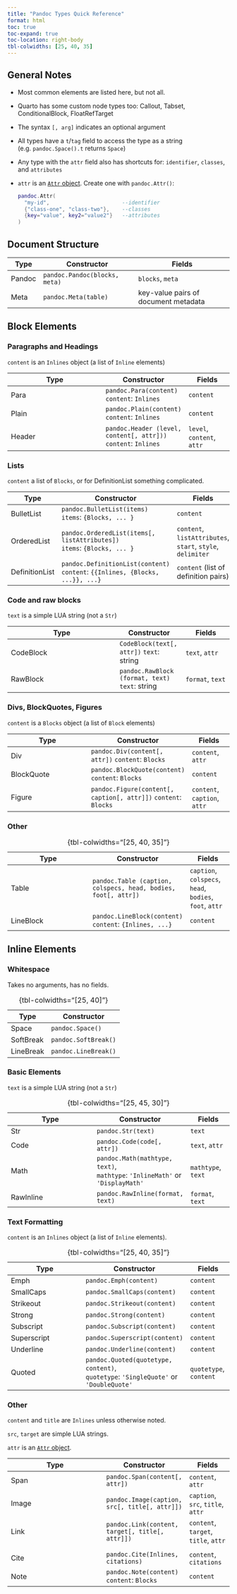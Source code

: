 ```yaml
---
title: "Pandoc Types Quick Reference"
format: html
toc: true
toc-expand: true
toc-location: right-body
tbl-colwidths: [25, 40, 35]
---
```


## General Notes

* Most common elements are listed here, but not all.

* Quarto has some custom node types too: Callout, Tabset, ConditionalBlock, FloatRefTarget

* The syntax `[, arg]` indicates an optional argument

* All types have a `t`/`tag` field to access the type as a string (e.g. `pandoc.Space().t` returns `Space`)

* Any type with the `attr` field also has shortcuts for: `identifier`, `classes`, and `attributes`

* `attr` is an [`Attr` object](https://pandoc.org/lua-filters.html#type-attr). Create one with `pandoc.Attr()`:

    ```.lua
    pandoc.Attr(
      "my-id",                       --identifier
      {"class-one", "class-two"},    --classes
      {key="value", key2="value2"}   --attributes
    )
    ```

## Document Structure 

| Type | Constructor | Fields |
|------------------|-----------|--------|
| Pandoc |  `pandoc.Pandoc(blocks, meta)` | `blocks`, `meta` |
| Meta | `pandoc.Meta(table)` | key-value pairs of document metadata |

## Block Elements

### Paragraphs and Headings 

`content` is an `Inlines` object (a list of `Inline` elements)

| Type | Constructor  | Fields |
|------------------|-----------|--------|
| Para |`pandoc.Para(content)` `content`: `Inlines` | `content`  |
| Plain | `pandoc.Plain(content)` `content`: `Inlines`  | `content`  |
| Header | `pandoc.Header (level, content[, attr]))`  `content`: `Inlines`| `level`, `content`, `attr` |

### Lists

`content` a list of `Blocks`, or for DefinitionList something complicated.

| Type | Constructor  | Fields |
|------------------|-----------|--------|
| BulletList | `pandoc.BulletList(items)` `<br>`{=html} `items`: `{Blocks, ... }`| `content` |
| OrderedList | `pandoc.OrderedList(items[, listAttributes])` `<br>`{=html} `items`: `{Blocks, ... }` | `content`, `listAttributes`, `start`, `style`, `delimiter` |
| DefinitionList | `pandoc.DefinitionList(content)` `<br>`{=html} `content`: `{{Inlines, {Blocks, ...}}, ...}`  | `content` (list of definition pairs) |


### Code and raw blocks

`text` is a simple LUA string (not a `Str`)

| Type | Constructor  | Fields |
|------------------|-----------|--------|
| CodeBlock | `CodeBlock(text[, attr])` `text`: string| `text`, `attr` |
| RawBlock | `pandoc.RawBlock (format, text)`  `text`: string | `format`, `text` |

### Divs, BlockQuotes, Figures

`content` is a `Blocks` object (a list of `Block` elements)

| Type | Constructor  | Fields |
|------------------|-----------|--------|
| Div | `pandoc.Div(content[, attr])` `content`: `Blocks` | `content`, `attr` |
| BlockQuote | `pandoc.BlockQuote(content)` `content`: `Blocks` | `content` |
| Figure | `pandoc.Figure(content[, caption[, attr]])`  `content`: `Blocks` | `content`, `caption`, `attr` | 

### Other

| Type | Constructor  | Fields |
|------------------|-----------|--------|
| Table | `pandoc.Table (caption, colspecs, head, bodies, foot[, attr])` | `caption`, `colspecs`, `head`, `bodies`, `foot`, `attr` |
| LineBlock | `pandoc.LineBlock(content)`  `content`: `{Inlines, ...}` | `content`  |
: {tbl-colwidths="[25, 40, 35]"}



## Inline Elements

### Whitespace

Takes no arguments, has no fields.

| Type             | Constructor |
|------------------|-------------|
| Space | `pandoc.Space()` | 
| SoftBreak | `pandoc.SoftBreak()` |
| LineBreak | `pandoc.LineBreak()` |

: {tbl-colwidths="[25, 40]"}

### Basic Elements

`text` is a simple LUA string (not a `Str`)

| Type             | Constructor | Fields |
|------------------|-------------|--------|
| Str | `pandoc.Str(text)` | `text` |
| Code | `pandoc.Code(code[, attr])` | `text`, `attr` |
| Math | `pandoc.Math(mathtype, text)`,`<br>`{=html}   `mathtype`: `'InlineMath'` or `'DisplayMath'` | `mathtype`, `text` |
| RawInline | `pandoc.RawInline(format, text)`  | `format`, `text` |

: {tbl-colwidths="[25, 45, 30]"}

### Text Formatting 

`content` is an `Inlines` object (a list of `Inline` elements).

| Type             | Constructor | Fields |
|------------------|-------------|--------|
| Emph | `pandoc.Emph(content)` | `content`  |
| SmallCaps | `pandoc.SmallCaps(content)` | `content`  |
| Strikeout | `pandoc.Strikeout(content)` | `content`  |
| Strong | `pandoc.Strong(content)` | `content`  |
| Subscript | `pandoc.Subscript(content)` | `content`  |
| Superscript | `pandoc.Superscript(content)` | `content`  |
| Underline | `pandoc.Underline(content)` | `content`  |
| Quoted | `pandoc.Quoted(quotetype, content)`, `<br>`{=html} `quotetype`: `'SingleQuote'` or `'DoubleQuote'` | `quotetype`, `content` |

: {tbl-colwidths="[25, 40, 35]"}

### Other

`content` and `title` are `Inlines` unless otherwise noted.

`src`, `target` are simple LUA strings.

`attr` is an [`Attr` object](https://pandoc.org/lua-filters.html#type-attr).

| Type             | Constructor | Fields |
|------------------|-------------|--------|
| Span | `pandoc.Span(content[, attr])` | `content`, `attr` |
| Image | `pandoc.Image(caption, src[, title[, attr]])` | `caption`, `src`, `title`, `attr` |
| Link | `pandoc.Link(content, target[, title[, attr]])`| `content`, `target`, `title`, `attr` |
| | | |
| Cite | `pandoc.Cite(Inlines, citations)` | `content`, `citations` |
| Note | `pandoc.Note(content)` `<br>`{=html} `content`: `Blocks` | `content`|


